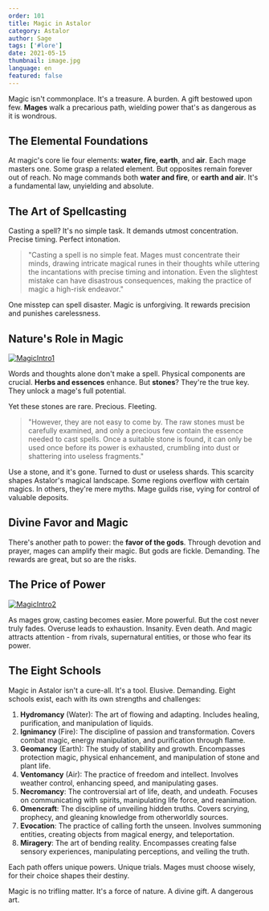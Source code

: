 ```yaml
---
order: 101
title: Magic in Astalor
category: Astalor
author: Sage
tags: ['#lore']
date: 2021-05-15
thumbnail: image.jpg
language: en
featured: false
---
```


Magic isn't commonplace. It's a treasure. A burden. A gift bestowed upon few. **Mages** walk a precarious path, wielding power that's as dangerous as it is wondrous.

## The Elemental Foundations

At magic's core lie four elements: **water, fire, earth**, and **air**. Each mage masters one. Some grasp a related element. But opposites remain forever out of reach. No mage commands both **water and fire**, or **earth and air**. It's a fundamental law, unyielding and absolute.

## The Art of Spellcasting

Casting a spell? It's no simple task. It demands utmost concentration. Precise timing. Perfect intonation.

> "Casting a spell is no simple feat. Mages must concentrate their minds, drawing intricate magical runes in their thoughts while uttering the incantations with precise timing and intonation. Even the slightest mistake can have disastrous consequences, making the practice of magic a high-risk endeavor."

One misstep can spell disaster. Magic is unforgiving. It rewards precision and punishes carelessness.

## Nature's Role in Magic

[![MagicIntro1](https://i.imgur.com/TYv7RFn.png)](https://i.imgur.com/TYv7RFn.png)

Words and thoughts alone don't make a spell. Physical components are crucial. **Herbs and essences** enhance. But **stones**? They're the true key. They unlock a mage's full potential.

Yet these stones are rare. Precious. Fleeting.

> "However, they are not easy to come by. The raw stones must be carefully examined, and only a precious few contain the essence needed to cast spells. Once a suitable stone is found, it can only be used once before its power is exhausted, crumbling into dust or shattering into useless fragments."

Use a stone, and it's gone. Turned to dust or useless shards. This scarcity shapes Astalor's magical landscape. Some regions overflow with certain magics. In others, they're mere myths. Mage guilds rise, vying for control of valuable deposits.

## Divine Favor and Magic

There's another path to power: the **favor of the gods**. Through devotion and prayer, mages can amplify their magic. But gods are fickle. Demanding. The rewards are great, but so are the risks.

## The Price of Power

[![MagicIntro2](https://i.imgur.com/VxUX1Ex.png)](https://i.imgur.com/VxUX1Ex.png)

As mages grow, casting becomes easier. More powerful. But the cost never truly fades. Overuse leads to exhaustion. Insanity. Even death. And magic attracts attention - from rivals, supernatural entities, or those who fear its power.

## The Eight Schools

Magic in Astalor isn't a cure-all. It's a tool. Elusive. Demanding. Eight schools exist, each with its own strengths and challenges:

1. **Hydromancy** (Water): The art of flowing and adapting. Includes healing, purification, and manipulation of liquids.
2. **Ignimancy** (Fire): The discipline of passion and transformation. Covers combat magic, energy manipulation, and purification through flame.
3. **Geomancy** (Earth): The study of stability and growth. Encompasses protection magic, physical enhancement, and manipulation of stone and plant life.
4. **Ventomancy** (Air): The practice of freedom and intellect. Involves weather control, enhancing speed, and manipulating gases.
5. **Necromancy**: The controversial art of life, death, and undeath. Focuses on communicating with spirits, manipulating life force, and reanimation.
6. **Omencraft**: The discipline of unveiling hidden truths. Covers scrying, prophecy, and gleaning knowledge from otherworldly sources.
7. **Evocation**: The practice of calling forth the unseen. Involves summoning entities, creating objects from magical energy, and teleportation.
8. **Miragery**: The art of bending reality. Encompasses creating false sensory experiences, manipulating perceptions, and veiling the truth.

Each path offers unique powers. Unique trials. Mages must choose wisely, for their choice shapes their destiny.

Magic is no trifling matter. It's a force of nature. A divine gift. A dangerous art. 